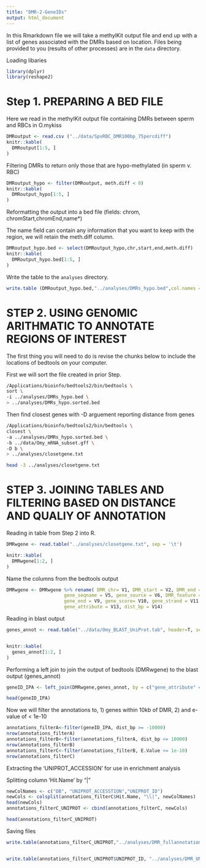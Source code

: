 ```yaml
---
title: "DMR-2-GeneIDs"
output: html_document
---
```


In this Rmarkdown file we will take a methylKit output file and end up with a list of genes associated with the DMRs based on location. Files being provided to you (results of other processes) are in the `data` directory.



Loading libaries 
```r
library(dplyr)
library(reshape2)
```


# Step  1. PREPARING A BED FILE

Here we read in the methylKit output file containing DMRs between sperm and RBCs in O.mykiss

```r
DMRoutput <- read.csv ("../data/SpvRBC_DMR100bp_75percdiff")
knitr::kable(
  DMRoutput[1:5, ]
)
```



Filtering DMRs to return only those that are hypo-methylated (in sperm v. RBC)

```r
DMRoutput_hypo <- filter(DMRoutput, meth.diff < 0)
knitr::kable(
  DMRoutput_hypo[1:5, ]
)
```


Reformatting the output into a bed file (fields: chrom, chromStart,chromEnd,name*)

The name field can contain any information that you want to keep with the region, we will retain the meth.diff column. 




```r
DMRoutput_hypo.bed <- select(DMRoutput_hypo,chr,start,end,meth.diff)  
knitr::kable(
  DMRoutput_hypo.bed[1:5, ]
)
```

Write the table to the `analyses` directory.

```r
write.table (DMRoutput_hypo.bed,"../analyses/DMRs_hypo.bed",col.names = F, sep = '\t', row.names = F,quote = F)
```


# STEP 2. USING GENOMIC ARITHMATIC TO ANNOTATE REGIONS OF INTEREST

The first thing you will need to do is revise the chunks below to include the locations of bedtools on your computer.

First we will sort the file created in prior Step.

```bash
/Applications/bioinfo/bedtools2/bin/bedtools \
sort \
-i ../analyses/DMRs_hypo.bed \
> ../analyses/DMRs_hypo.sorted.bed
```


Then find closest genes with -D arguement reporting distance from genes

```bash
/Applications/bioinfo/bedtools2/bin/bedtools \
closest \
-a ../analyses/DMRs_hypo.sorted.bed \
-b ../data/Omy_mRNA_subset.gff \
-D b \
> ../analyses/closetgene.txt

head -3 ../analyses/closetgene.txt
```




# STEP 3. JOINING TABLES AND FILTERING BASED ON DISTANCE AND QUALIY OF ANNOTATION

Reading in table from Step 2 into R.

```r
DMRwgene <- read.table("../analyses/closetgene.txt", sep = '\t')

knitr::kable(
  DMRwgene[1:2, ]
)
```

Name the columns from the bedtools output

```r
DMRwgene <- DMRwgene %>% rename( DMR_chr= V1, DMR_start = V2, DMR_end = V3, DMR_meth.diff = V4,
                     gene_seqname = V5, gene_source = V6, DMR_feature = V7, gene_start = V8,
                     gene_end = V9, gene_score= V10, gene_strand = V11, DMR_frame = V12,
                     gene_attribute = V13, dist_bp = V14)
```


Reading in blast output

```r
genes_annot <- read.table("../data/Omy_BLAST_UniProt.tab", header=T, sep="\t", stringsAsFactors=F, fill=T, quote="", na.strings="", comment.char="")


knitr::kable(
  genes_annot[1:2, ]
)
```



Performing a left join to join the output of bedtools (DMRwgene) to the blast output (genes_annot)

```r
geneID_IPA <- left_join(DMRwgene,genes_annot, by = c("gene_attribute" = "Sequence"))

```




```r
head(geneID_IPA)

```

Now we will filter the annotations to, 1) genes within 10kb of DMR, 2) and e-value of < 1e-10



```r
annotations_filterA<-filter(geneID_IPA, dist_bp >= -10000)
nrow(annotations_filterA)
annotations_filterB<-filter(annotations_filterA, dist_bp <= 10000)
nrow(annotations_filterB)
annotations_filterC<-filter(annotations_filterB, E.Value <= 1e-10)
nrow(annotations_filterC)
```

Extracting the 'UNIPROT_ACCESSION' for use in enrichment analysis 

Splitting column 'Hit.Name' by "|"

```r
newColNames <- c("DB", "UNIPROT_ACCESSTION","UNIPROT_ID")
newCols <- colsplit(annotations_filterC$Hit.Name, "\\|", newColNames)
head(newCols)
annotations_filterC_UNIPROT <- cbind(annotations_filterC, newCols)

head(annotations_filterC_UNIPROT)
```


Saving files 

```r
write.table(annotations_filterC_UNIPROT,"../analyses/DMR_fullannotations.txt",sep = "\t",quote = F,row.names = F)


write.table(annotations_filterC_UNIPROT$UNIPROT_ID, "../analyses/DMR_UNIPROT_ID.txt", sep = "\t", quote = F, row.names = F, col.names = F)
```








